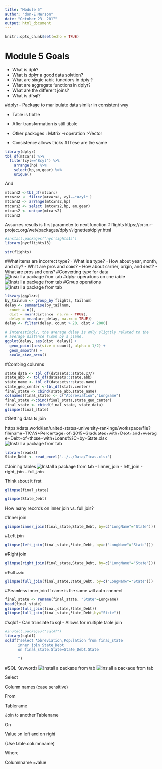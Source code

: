 ```yaml
---
title: "Module 5"
author: "don-E Merson"
date: "October 23, 2017"
output: html_document
---
```


```r
knitr::opts_chunk$set(echo = TRUE)
```

# Module 5 Goals
- What is dplr?
- What is dplyr a good data solution?
- What are single table functions in dplyr?
- What are aggregate functions in dplyr?
- What are the different joins?
- What is dfsql?

#dplyr
- Package to manipulate data similar in consistent way

- Table is tibble

- After transformation is still tibble

- Other packages : Matrix ->operation >Vector
- Consistency allows tricks
#These are the same
```r
library(dplyr)
tbl_df(mtcars) %>% 
  filter(cyl=="8cyl") %>%
    arrange(hp) %>%
    select(hp,am,gear) %>%
    unique()

```
And 
```r
mtcars2 <-tbl_df(mtcars)
mtcars2 <- filter(mtcars2, cyl=="8cyl" )
mtcars2 <- arrange(mtcars2,hp)
mtcars2 <- select (mtcars2,hp, am,gear)
mtcars2 <- unique(mtcars2)
mtcars2
```

Assumes results is first parameter to next function
# flights
https://cran.r-project.org/web/packages/dplyr/vignettes/dplyr.html
```r
#install.packages("nycflights13")
library(nycflights13)
```
```r
str(flights)
```

#What items are incorrect type?
- What is a type?
- How about year, month, and day?
- What are pros and cons?
- How about carrier, origin, and dest?
- What are pros and cons?
#Converting type for data
![Install a package from tab](../../Images/Slide113.png)
#dplyr operations on one table
![Install a package from tab](../../Images/Slide114.png)
#Group operations
![Install a package from tab](../../Images/Slide115.png)
```r
library(ggplot2)
by_tailnum <- group_by(flights, tailnum)
delay <- summarise(by_tailnum,
  count = n(),
  dist = mean(distance, na.rm = TRUE),
  delay = mean(arr_delay, na.rm = TRUE))
delay <- filter(delay, count > 20, dist < 2000)

# Interestingly, the average delay is only slightly related to the
# average distance flown by a plane.
ggplot(delay, aes(dist, delay)) +
  geom_point(aes(size = count), alpha = 1/2) +
  geom_smooth() +
  scale_size_area()
```

#Combing columns
```r
state_data <- tbl_df(datasets::state.x77)
state_abb <- tbl_df(datasets::state.abb)
state_name <- tbl_df(datasets::state.name)
state_geo_center <-tbl_df(state.center)
final_state <- cbind(state_abb,state_name)
colnames(final_state) <- c("Abbreviation","LongName")
final_state <-cbind(final_state,state_geo_center)
final_state <- cbind(final_state, state_data)
glimpse(final_state)
```

#Getting data to join

https://data.world/ian/united-states-university-rankings/workspace/file?filename=TICAS+Percentage+of+2015+Graduates+with+Debt+and+Average+Debt+of+those+with+Loans%2C+by+State.xlsx
![Install a package from tab](../../Images/Slide117.png)
```r
library(readxl)
State_Debt <- read_excel("../../Data/Ticas.xlsx")

```

#Joining tables
![Install a package from tab](../../Images/Slide118.png)
- Iinner_join
- left_join
-right_join
- full_join

Think about it first
```r
glimpse(final_state)

```
```r
glimpse(State_Debt)
```

How many records on inner join vs. full join?

#Inner join
```r
glimpse(inner_join(final_state,State_Debt, by=c("LongName"="State")))
```


#Left join
```r
glimpse(left_join(final_state,State_Debt, by=c("LongName"="State")))
```

#Right join
```r
glimpse(right_join(final_state,State_Debt, by=c("LongName"="State")))
```
 
#Full Join 
```r
glimpse(full_join(final_state,State_Debt, by=c("LongName"="State")))
```
 
#Seamless inner join
If name is the same will auto connect
```r
final_state <- rename(final_state, "State"=LongName)
head(final_state)
glimpse(full_join(final_state,State_Debt))  
glimpse(full_join(final_state,State_Debt,by="State"))
```


#sqldf
- Can translate to sql 
- Allows for multiple table join
```r
#install.packages("sqldf")
library(sqldf)
sqldf("select Abbreviation,Population from final_state 
      inner join State_Debt 
      on final_state.State=State_Debt.State
      
      ") 
```

#SQL Keywords
![Install a package from tab](../../Images/Slide126.png)
![Install a package from tab](../../Images/sql.jpg)

Select

Column names (case sensitive)

From

Tablename

Join to another Tablename

On


Value on left and on right

(Use table.columnname)

Where

Columnname =value

